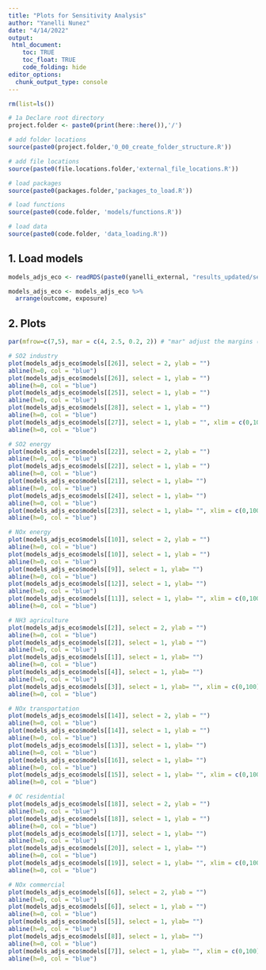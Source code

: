 ```yaml
---
title: "Plots for Sensitivity Analysis"
author: "Yanelli Nunez"
date: "4/14/2022"
output:
 html_document:
    toc: TRUE
    toc_float: TRUE
    code_folding: hide
editor_options: 
  chunk_output_type: console
---
```



```r

rm(list=ls())

# 1a Declare root directory
project.folder <- paste0(print(here::here()),'/')

# add folder locations
source(paste0(project.folder,'0_00_create_folder_structure.R'))

# add file locations
source(paste0(file.locations.folder,'external_file_locations.R'))

# load packages
source(paste0(packages.folder,'packages_to_load.R'))

# load functions
source(paste0(code.folder, 'models/functions.R'))

# load data
source(paste0(code.folder, 'data_loading.R'))

```


## 1. Load models

```r
models_adjs_eco <- readRDS(paste0(yanelli_external, "results_updated/sensit_analy_models_adjs_eco.rds"))

models_adjs_eco <- models_adjs_eco %>%
  arrange(outcome, exposure)
```

## 2. Plots 
```r

par(mfrow=c(7,5), mar = c(4, 2.5, 0.2, 2)) # "mar" adjust the margins (space in between rows etc)

# SO2 industry
plot(models_adjs_eco$models[[26]], select = 2, ylab = "")
abline(h=0, col = "blue")
plot(models_adjs_eco$models[[26]], select = 1, ylab = "")
abline(h=0, col = "blue")
plot(models_adjs_eco$models[[25]], select = 1, ylab = "") 
abline(h=0, col = "blue")
plot(models_adjs_eco$models[[28]], select = 1, ylab = "") 
abline(h=0, col = "blue")
plot(models_adjs_eco$models[[27]], select = 1, ylab = "", xlim = c(0,100), ylim = c(-5, 50)) 
abline(h=0, col = "blue")

# SO2 energy
plot(models_adjs_eco$models[[22]], select = 2, ylab = "")
abline(h=0, col = "blue")
plot(models_adjs_eco$models[[22]], select = 1, ylab = "")
abline(h=0, col = "blue")
plot(models_adjs_eco$models[[21]], select = 1, ylab= "") 
abline(h=0, col = "blue")
plot(models_adjs_eco$models[[24]], select = 1, ylab= "") 
abline(h=0, col = "blue")
plot(models_adjs_eco$models[[23]], select = 1, ylab= "", xlim = c(0,100)) 
abline(h=0, col = "blue")

# NOx energy
plot(models_adjs_eco$models[[10]], select = 2, ylab = "")
abline(h=0, col = "blue")
plot(models_adjs_eco$models[[10]], select = 1, ylab = "")
abline(h=0, col = "blue")
plot(models_adjs_eco$models[[9]], select = 1, ylab= "") 
abline(h=0, col = "blue")
plot(models_adjs_eco$models[[12]], select = 1, ylab= "") 
abline(h=0, col = "blue")
plot(models_adjs_eco$models[[11]], select = 1, ylab= "", xlim = c(0,100)) 
abline(h=0, col = "blue")

# NH3 agriculture
plot(models_adjs_eco$models[[2]], select = 2, ylab = "")
abline(h=0, col = "blue")
plot(models_adjs_eco$models[[2]], select = 1, ylab = "")
abline(h=0, col = "blue")
plot(models_adjs_eco$models[[1]], select = 1, ylab= "") 
abline(h=0, col = "blue")
plot(models_adjs_eco$models[[4]], select = 1, ylab= "") 
abline(h=0, col = "blue")
plot(models_adjs_eco$models[[3]], select = 1, ylab= "", xlim = c(0,100), ylim = c(-5, 50)) 
abline(h=0, col = "blue")

# NOx transportation
plot(models_adjs_eco$models[[14]], select = 2, ylab = "")
abline(h=0, col = "blue")
plot(models_adjs_eco$models[[14]], select = 1, ylab = "")
abline(h=0, col = "blue")
plot(models_adjs_eco$models[[13]], select = 1, ylab= "") 
abline(h=0, col = "blue")
plot(models_adjs_eco$models[[16]], select = 1, ylab= "") 
abline(h=0, col = "blue")
plot(models_adjs_eco$models[[15]], select = 1, ylab= "", xlim = c(0,100)) 
abline(h=0, col = "blue")

# OC residential
plot(models_adjs_eco$models[[18]], select = 2, ylab = "")
abline(h=0, col = "blue")
plot(models_adjs_eco$models[[18]], select = 1, ylab = "")
abline(h=0, col = "blue")
plot(models_adjs_eco$models[[17]], select = 1, ylab= "") 
abline(h=0, col = "blue")
plot(models_adjs_eco$models[[20]], select = 1, ylab= "") 
abline(h=0, col = "blue")
plot(models_adjs_eco$models[[19]], select = 1, ylab= "", xlim = c(0,100)) 
abline(h=0, col = "blue")

# NOx commercial
plot(models_adjs_eco$models[[6]], select = 2, ylab = "")
abline(h=0, col = "blue")
plot(models_adjs_eco$models[[6]], select = 1, ylab = "")
abline(h=0, col = "blue")
plot(models_adjs_eco$models[[5]], select = 1, ylab= "") 
abline(h=0, col = "blue")
plot(models_adjs_eco$models[[8]], select = 1, ylab= "") 
abline(h=0, col = "blue")
plot(models_adjs_eco$models[[7]], select = 1, ylab= "", xlim = c(0,100)) 
abline(h=0, col = "blue")

```

